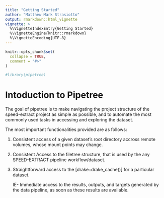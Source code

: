 ```yaml
---
title: "Getting Started"
author: "Matthew Mark Strasiotto"
output: rmarkdown::html_vignette
vignette: >
  %\VignetteIndexEntry{Getting Started}
  %\VignetteEngine{knitr::rmarkdown}
  %\VignetteEncoding{UTF-8}
---
```


```r
knitr::opts_chunk$set(
  collapse = TRUE,
  comment = "#>"
)
```

```r
#library(pipetree)
```

# Intoduction to Pipetree

The goal of pipetree is to make navigating the project structure of the 
speed-extract project as simple as possible, and to automate the most commonly
used tasks in accessing and exploring the dataset.

The most important functionalities provided are as follows:

1. Consistent access of a given dataset's root directory accross remote
   volumes, whose mount points may change.
1. Consistent Access to the filetree structure, that is used by the any SPEED-EXTRACT
   pipeline workflow/dataset.
1. Straightforward access to the [drake::drake_cache()] for a particular dataset.
   
   IE- Immediate access to the results, outputs, and targets generated by the data pipeline,
   as soon as these results are available.
